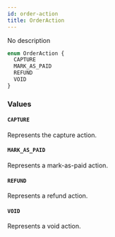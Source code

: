 ```yaml
---
id: order-action
title: OrderAction
---
```



No description

```graphql
enum OrderAction {
  CAPTURE
  MARK_AS_PAID
  REFUND
  VOID
}
```


### Values

#### `CAPTURE` 

Represents the capture action.


#### `MARK_AS_PAID` 

Represents a mark-as-paid action.


#### `REFUND` 

Represents a refund action.


#### `VOID` 

Represents a void action.




